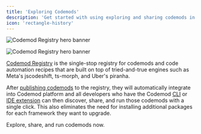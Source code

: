 ```yaml
---
title: 'Exploring Codemods'
description: 'Get started with using exploring and sharing codemods in the Codemod Registry.'
icon: 'rectangle-history'
---
```


<img
  className="block dark:hidden"
  src="/images/codemod-registry/codemod-registry-hero-light.svg"
  alt="Codemod Registry hero banner"
/>

<img
  className="hidden dark:block"
  src="/images/codemod-registry/codemod-registry-hero-dark.svg"
  alt="Codemod Registry hero banner"
/>

[Codemod Registry](https://go.codemod.com/registry) is the single-stop registry for codemods and code automation recipes that are built on top of tried-and-true engines such as Meta's jscodeshift, ts-morph, and Uber's piranha.

After [publishing codemods](/codemod-registry/publishing-codemods) to the registry, they will automatically integrate into Codemod platform and all developers who have the Codemod [CLI](/deploying-codemods/cli) or [IDE extension](/deploying-codemods/vsce) can then discover, share, and run those codemods with a single click. This also eliminates the need for installing additional packages for each framework they want to upgrade.

<Card title="Explore Codemod Registry ->" icon="rectangle-history" href="https://go.codemod.com/registry">
  Explore, share, and run codemods now.
</Card>